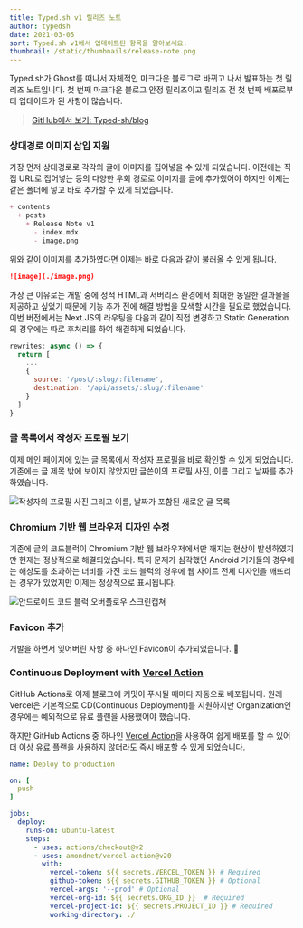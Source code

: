 ```yaml
---
title: Typed.sh v1 릴리즈 노트
author: typedsh
date: 2021-03-05
sort: Typed.sh v1에서 업데이트된 항목을 알아보세요.
thumbnail: /static/thumbnails/release-note.png
---
```


Typed.sh가 Ghost를 떠나서 자체적인 마크다운 블로그로 바뀌고 나서 발표하는 첫 릴리즈 노트입니다.
첫 번째 마크다운 블로그 안정 릴리즈이고 릴리즈 전 첫 번째 배포로부터 업데이트가 된 사항이 많습니다.

> [GitHub에서 보기: Typed-sh/blog](https://github.com/typed-sh/blog/releases/tag/v1.0.0)

### 상대경로 이미지 삽입 지원

가장 먼저 상대경로로 각각의 글에 이미지를 집어넣을 수 있게 되었습니다.
이전에는 직접 URL로 집어넣는 등의 다양한 우회 경로로 이미지를 글에 추가했어야 하지만 이제는 같은 폴더에 넣고 바로 추가할 수 있게 되었습니다.

```markdown
+ contents
  + posts
    + Release Note v1
      - index.mdx
      - image.png
```

위와 같이 이미지를 추가하였다면 이제는 바로 다음과 같이 불러올 수 있게 됩니다.

```markdown
![image](./image.png)
```

가장 큰 이유로는 개발 중에 정적 HTML과 서버리스 환경에서 최대한 동일한 결과물을 제공하고 싶었기 때문에 기능 추가 전에 해결 방법을 모색할 시간을 필요로 했었습니다.
이번 버전에서는 Next.JS의 라우팅을 다음과 같이 직접 변경하고 Static Generation의 경우에는 따로 후처리를 하여 해결하게 되었습니다.

```javascript
rewrites: async () => {
  return [
    ...
    {
      source: '/post/:slug/:filename',
      destination: '/api/assets/:slug/:filename'
    }
  ]
}
```

### 글 목록에서 작성자 프로필 보기

이제 메인 페이지에 있는 글 목록에서 작성자 프로필을 바로 확인할 수 있게 되었습니다.
기존에는 글 제목 밖에 보이지 않았지만 글쓴이의 프로필 사진, 이름 그리고 날짜를 추가하였습니다.

![작성자의 프로필 사진 그리고 이름, 날짜가 포함된 새로운 글 목록](./update-post-list.png)

### Chromium 기반 웹 브라우저 디자인 수정

기존에 글의 코드블럭이 Chromium 기반 웹 브라우저에서만 깨지는 현상이 발생하였지만 현재는 정상적으로 해결되었습니다.
특히 문제가 심각했던 Android 기기들의 경우에는 해상도를 초과하는 너비를 가진 코드 블럭의 경우에 웹 사이트 전체 디자인을 깨뜨리는 경우가 있었지만 이제는 정상적으로 표시됩니다.

![안드로이드 코드 블럭 오버플로우 스크린캡쳐](./android-codeblock-overflow.png)

### Favicon 추가

개발을 하면서 잊어버린 사항 중 하나인 Favicon이 추가되었습니다. 🤣

### Continuous Deployment with [Vercel Action](https://github.com/marketplace/actions/vercel-action)

GitHub Actions로 이제 블로그에 커밋이 푸시될 때마다 자동으로 배포됩니다.
원래 Vercel은 기본적으로 CD(Continuous Deployment)를 지원하지만 Organization인 경우에는 예외적으로 유료 플랜을 사용했어야 했습니다.

하지만 GitHub Actions 중 하나인 [Vercel Action](https://github.com/marketplace/actions/vercel-action)을 사용하여 쉽게 배포를 할 수 있어 더 이상 유료 플랜을 사용하지 않더라도 즉시 배포할 수 있게 되었습니다.

```yaml
name: Deploy to production

on: [
  push
]

jobs:
  deploy:
    runs-on: ubuntu-latest
    steps:
      - uses: actions/checkout@v2
      - uses: amondnet/vercel-action@v20
        with:
          vercel-token: ${{ secrets.VERCEL_TOKEN }} # Required
          github-token: ${{ secrets.GITHUB_TOKEN }} # Optional
          vercel-args: '--prod' # Optional
          vercel-org-id: ${{ secrets.ORG_ID }}  # Required
          vercel-project-id: ${{ secrets.PROJECT_ID }} # Required
          working-directory: ./
```

